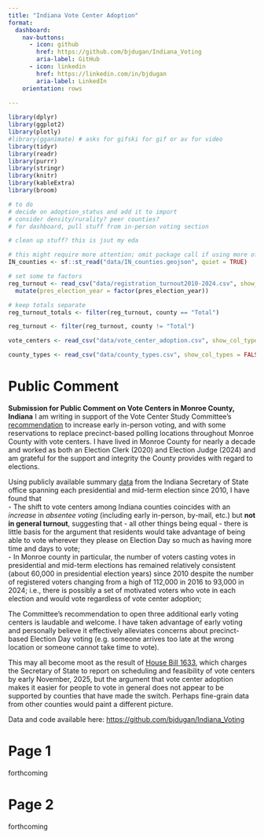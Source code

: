 ```yaml
---
title: "Indiana Vote Center Adoption"
format: 
  dashboard:
    nav-buttons:
      - icon: github
        href: https://github.com/bjdugan/Indiana_Voting
        aria-label: GitHub
      - icon: linkedin
        href: https://linkedin.com/in/bjdugan
        aria-label: LinkedIn
    orientation: rows
    
---
```


```r
library(dplyr)
library(ggplot2)
library(plotly)
#library(gganimate) # asks for gifski for gif or av for video
library(tidyr)
library(readr)
library(purrr)
library(stringr)
library(knitr)
library(kableExtra)
library(broom)

# to do
# decide on adoption_status and add it to import
# consider density/rurality? peer counties?
# for dashboard, pull stuff from in-person voting section

# clean up stuff? this is jsut my eda

# this might require more attention; omit package call if using more often (doubtful)
IN_counties <- sf::st_read("data/IN_counties.geojson", quiet = TRUE)

# set some to factors
reg_turnout <- read_csv("data/registration_turnout2010-2024.csv", show_col_types = FALSE) |> 
  mutate(pres_election_year = factor(pres_election_year))

# keep totals separate
reg_turnout_totals <- filter(reg_turnout, county == "Total")

reg_turnout <- filter(reg_turnout, county != "Total")

vote_centers <- read_csv("data/vote_center_adoption.csv", show_col_types = FALSE)

county_types <- read_csv("data/county_types.csv", show_col_types = FALSE)


```

<!-- L1 headers for pages, l2 headers for rows or columns, or .tabset in l2 header
content appearing before the first header appears...?
-->
# Public Comment
**Submission for Public Comment on Vote Centers in Monroe County, Indiana**
I am writing in support of the Vote Center Study Committee's [recommendation](https://bloomdocs.org/wp-content/uploads/simple-file-list/2025-03-06-VCSC-Report-Final-Draft-7_4-Apdx2.pdf?ref=bsquarebulletin.com) to increase early in-person voting, and with some reservations to replace precinct-based polling locations throughout Monroe County with vote centers. I have lived in Monroe County for nearly a decade and worked as both an Election Clerk (2020) and Election Judge (2024) and am grateful for the support and integrity the County provides with regard to elections.  

Using publicly available summary [data](https://www.in.gov/sos/elections/voter-information/register-to-vote/voter-registration-and-turnout-statistics/) from the Indiana Secretary of State office spanning each presidential and mid-term election since 2010, I have found that  
 - The shift to vote centers among Indiana counties coincides with an *increase* in *absentee voting* (including early in-person, by-mail, etc.) but **not in general turnout**, suggesting that - all other things being equal - there is little basis for the argument that residents would take advantage of being able to vote wherever they please on Election Day so much as having more time and days to vote;  
 - In Monroe county in particular, the number of voters casting votes in presidential and mid-term elections has remained relatively consistent (about 60,000 in presidential election years) since 2010 despite the number of registered voters changing from a high of 112,000 in 2016 to 93,000 in 2024; i.e., there is possibly a set of motivated voters who vote in each election and would vote regardless of vote center adoption;  

The Committee's recommendation to open three additional early voting centers is laudable and welcome. I have taken advantage of early voting and personally believe it effectively alleviates concerns about precinct-based Election Day voting (e.g. someone arrives too late at the wrong location or someone cannot take time to vote).

This may all become moot as the result of [House Bill 1633](https://iga.in.gov/legislative/2025/bills/house/1633/details), which charges the Secretary of State to report on scheduling and feasibility of vote centers by early November, 2025, but the argument that vote center adoption makes it easier for people to vote in general does not appear to be supported by counties that have made the switch. Perhaps fine-grain data from other counties would paint a different picture.

Data and code available here: [https://github.com/bjdugan/Indiana_Voting](https://github.com/bjdugan/Indiana_Voting)

# Page 1
forthcoming

# Page 2
forthcoming